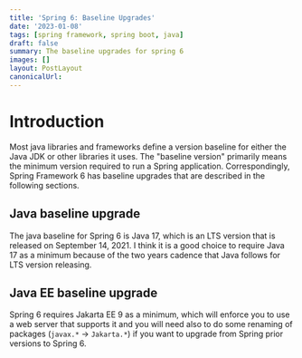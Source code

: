 ```yaml
---
title: 'Spring 6: Baseline Upgrades'
date: '2023-01-08'
tags: [spring framework, spring boot, java]
draft: false
summary: The baseline upgrades for spring 6
images: []
layout: PostLayout
canonicalUrl:
---
```


# Introduction

Most java libraries and frameworks define a version baseline for either the Java JDK or other libraries it uses. The "baseline version" primarily means the minimum version required to run a Spring application. Correspondingly, Spring Framework 6 has baseline upgrades that are described in the following sections.

## Java baseline upgrade

The java baseline for Spring 6 is Java 17, which is an LTS version that is released on September 14, 2021. I think it is a good choice to require Java 17 as a minimum because of the two years cadence that Java follows for LTS version releasing.

## Java EE baseline upgrade

Spring 6 requires Jakarta EE 9 as a minimum, which will enforce you to use a web server that supports it and you will need also to do some renaming of packages (`javax.*` -> `Jakarta.*`) if you want to upgrade from Spring prior versions to Spring 6.
